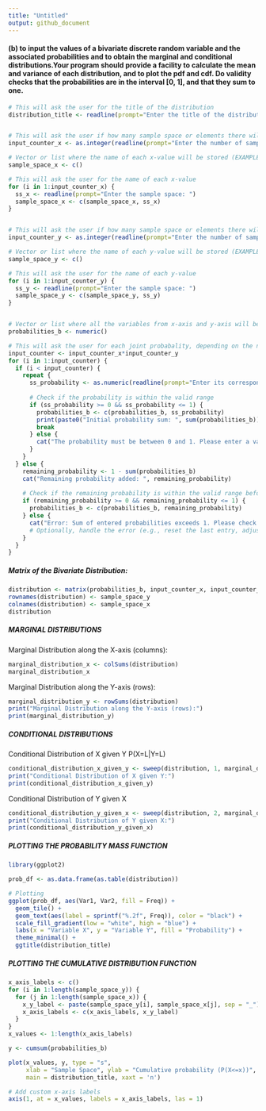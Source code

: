 ---
title: "Untitled"
output: github_document
---

#### (b) to input the values of a bivariate discrete random variable and the associated probabilities and to obtain the marginal and conditional distributions.Your program should provide a facility to calculate the mean and variance of each distribution, and to plot the pdf and cdf. Do validity checks that the probabilities are in the interval [0, 1], and that they sum to one.
```{r}
# This will ask the user for the title of the distribution
distribution_title <- readline(prompt="Enter the title of the distribution: ")


# This will ask the user if how many sample space or elements there will be in x-axis
input_counter_x <- as.integer(readline(prompt="Enter the number of sample space in X-axis: "))

# Vector or list where the name of each x-value will be stored (EXAMPLE NAMES: Low, Medium, High)
sample_space_x <- c()

# This will ask the user for the name of each x-value
for (i in 1:input_counter_x) {
  ss_x <- readline(prompt="Enter the sample space: ")
  sample_space_x <- c(sample_space_x, ss_x)
}


# This will ask the user if how many sample space or elements there will be in y-axis
input_counter_y <- as.integer(readline(prompt="Enter the number of sample space in Y-axis: "))

# Vector or list where the name of each y-value will be stored (EXAMPLE NAMES: Low, Medium, High)
sample_space_y <- c()

# This will ask the user for the name of each y-value
for (i in 1:input_counter_y) {
  ss_y <- readline(prompt="Enter the sample space: ")
  sample_space_y <- c(sample_space_y, ss_y)
}


# Vector or list where all the variables from x-axis and y-axis will be stored
probabilities_b <- numeric()

# This will ask the user for each joint probabality, depending on the number of x- and y-axis
input_counter <- input_counter_x*input_counter_y
for (i in 1:input_counter) {
  if (i < input_counter) {
    repeat {
      ss_probability <- as.numeric(readline(prompt="Enter its corresponding probability (NOTE: Enter variables BYROW): "))
      
      # Check if the probability is within the valid range
      if (ss_probability >= 0 && ss_probability <= 1) {
        probabilities_b <- c(probabilities_b, ss_probability)
        print(paste0("Initial probability sum: ", sum(probabilities_b)))
        break
      } else {
        cat("The probability must be between 0 and 1. Please enter a valid probability.\n")
      }
    }
  } else {
    remaining_probability <- 1 - sum(probabilities_b)
    cat("Remaining probability added: ", remaining_probability)
    
    # Check if the remaining probability is within the valid range before adding
    if (remaining_probability >= 0 && remaining_probability <= 1) {
      probabilities_b <- c(probabilities_b, remaining_probability)
    } else {
      cat("Error: Sum of entered probabilities exceeds 1. Please check your inputs.\n")
      # Optionally, handle the error (e.g., reset the last entry, adjust the entire vector, etc.)
    }
  }
}
```



##### Matrix of the Bivariate Distribution:
```{r}
distribution <- matrix(probabilities_b, input_counter_x, input_counter_y, byrow = TRUE)
rownames(distribution) <- sample_space_y
colnames(distribution) <- sample_space_x
distribution
```

##### MARGINAL DISTRIBUTIONS
Marginal Distribution along the X-axis (columns):
```{r}
marginal_distribution_x <- colSums(distribution)
marginal_distribution_x
```
Marginal Distribution along the Y-axis (rows):
```{r}
marginal_distribution_y <- rowSums(distribution)
print("Marginal Distribution along the Y-axis (rows):")
print(marginal_distribution_y)
```

##### CONDITIONAL DISTRIBUTIONS
Conditional Distribution of X given Y
P(X=L|Y=L)
```{r}
conditional_distribution_x_given_y <- sweep(distribution, 1, marginal_distribution_y, "/")
print("Conditional Distribution of X given Y:")
print(conditional_distribution_x_given_y)

```
Conditional Distribution of Y given X
```{r}
conditional_distribution_y_given_x <- sweep(distribution, 2, marginal_distribution_x, "/")
print("Conditional Distribution of Y given X:")
print(conditional_distribution_y_given_x)
```

##### PLOTTING THE PROBABILITY MASS FUNCTION
```{r}
library(ggplot2)

prob_df <- as.data.frame(as.table(distribution))

# Plotting
ggplot(prob_df, aes(Var1, Var2, fill = Freq)) + 
  geom_tile() + 
  geom_text(aes(label = sprintf("%.2f", Freq)), color = "black") +
  scale_fill_gradient(low = "white", high = "blue") +
  labs(x = "Variable X", y = "Variable Y", fill = "Probability") +
  theme_minimal() +
  ggtitle(distribution_title)
```

##### PLOTTING THE CUMULATIVE DISTRIBUTION FUNCTION
```{r}
x_axis_labels <- c()
for (i in 1:length(sample_space_y)) {
  for (j in 1:length(sample_space_x)) {
    x_y_label <- paste(sample_space_y[i], sample_space_x[j], sep = "_")
    x_axis_labels <- c(x_axis_labels, x_y_label)
  }
}
x_values <- 1:length(x_axis_labels)

y <- cumsum(probabilities_b)

plot(x_values, y, type = "s",
     xlab = "Sample Space", ylab = "Cumulative probability (P(X<=x))",
     main = distribution_title, xaxt = 'n')

# Add custom x-axis labels
axis(1, at = x_values, labels = x_axis_labels, las = 1)
```

















